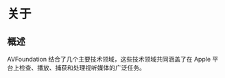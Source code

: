 # 关于

<ToBePolishedAfterTranslation />

<OriginalSource
  title="AVFoundation"
  url="https://developer.apple.com/documentation/avfoundation"
  summary="使用视听资源（audiovisual assets）、控制设备摄像头、处理音频并配置系统音频交互"
/>

## 概述

AVFoundation 结合了几个主要技术领域，这些技术领域共同涵盖了在 Apple 平台上检查、播放、捕获和处理视听媒体的广泛任务。
